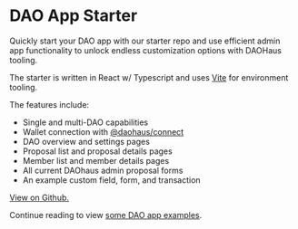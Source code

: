 # DAO App Starter

Quickly start your DAO app with our starter repo and use efficient admin app functionality to unlock endless customization options with DAOHaus tooling.

The starter is written in React w/ Typescript and uses [Vite](https://vitejs.dev/) for environment tooling.

The features include:

- Single and multi-DAO capabilities
- Wallet connection with [@daohaus/connect](https://hackmd.io/@bootleggers/Skfd50_w3/https%3A%2F%2Fhackmd.io%2F%40bootleggers%2FryP60JYvn)
- DAO overview and settings pages
- Proposal list and proposal details pages
- Member list and member details pages
- All current DAOhaus admin proposal forms
- An example custom field, form, and transaction

[View on Github.](https://github.com/HausDAO/dao-app-starter-vite)

Continue reading to view [some DAO app examples](https://hackmd.io/@bootleggers/Skfd50_w3/https%3A%2F%2Fhackmd.io%2FExW-mK_WT7qCpzqmDOkstA).
